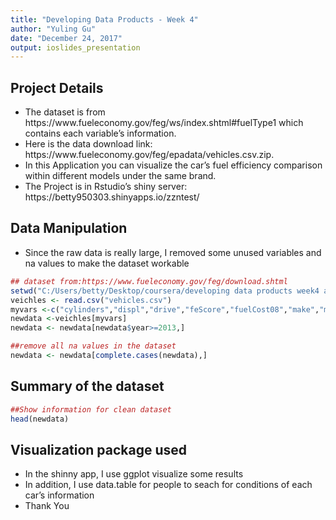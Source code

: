 ---
title: "Developing Data Products - Week 4"
author: "Yuling Gu"
date: "December 24, 2017"
output: ioslides_presentation
---

## Project Details
- The dataset is from https://www.fueleconomy.gov/feg/ws/index.shtml#fuelType1 which contains each variable's information. 
- Here is the data download link: https://www.fueleconomy.gov/feg/epadata/vehicles.csv.zip. 
- In this Application you can visualize the car's fuel efficiency comparison within different models under the same brand. 
- The Project is in Rstudio's shiny server: https://betty950303.shinyapps.io/zzntest/ 



## Data Manipulation
- Since the raw data is really large, I removed some unused variables and na values to make the dataset workable
```{r}
## dataset from:https://www.fueleconomy.gov/feg/download.shtml
setwd("C:/Users/betty/Desktop/coursera/developing data products week4 assignment/Cars_Fuel_Efficiency_Comparison")
veichles <- read.csv("vehicles.csv")
myvars <-c("cylinders","displ","drive","feScore","fuelCost08","make","model","year","youSaveSpend")
newdata <-veichles[myvars]
newdata <- newdata[newdata$year>=2013,]

##remove all na values in the dataset
newdata <- newdata[complete.cases(newdata),]

```

## Summary of the dataset
```{r}
##Show information for clean dataset
head(newdata)
```

## Visualization package used
- In the shinny app, I use ggplot visualize some results
- In addition, I use data.table for people to seach for conditions of each car's information
- Thank You

